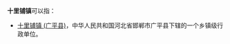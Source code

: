'''十里铺镇'''可以指：
{{PRC admin/disambig|42/08/22/102/000|61/10/24/115/000}}
* [[十里铺镇_(广平县)|十里铺镇 (广平县)]]，中华人民共和国河北省邯郸市广平县下辖的一个乡镇级行政单位。
{{disambig|cat=四字中国镇名消歧义}}